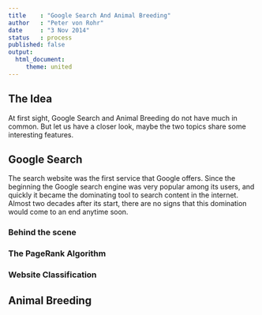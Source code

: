 ```yaml
---
title    : "Google Search And Animal Breeding"
author   : "Peter von Rohr"
date     : "3 Nov 2014"
status   : process
published: false
output: 
  html_document:
     theme: united
---
```


## The Idea
At first sight, Google Search and Animal Breeding do not have much in common. But let us have a closer look, maybe the two topics share some interesting features. 

## Google Search
The search website was the first service that Google offers. Since the beginning the Google search engine was very popular among its users, and quickly it became the dominating tool to search content in the internet. Almost two decades after its start, there are no signs that this domination would come to an end anytime soon.

### Behind the scene


### The PageRank Algorithm


### Website Classification


## Animal Breeding